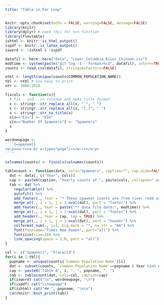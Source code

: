 ```yaml
---
title: "Table in For Loop"
---
```


<!-- Since the main file (index) had this, I don't need to repeat it. 
     But I do so that I can run this Rmd independently during debugging and development.
     I set all the output to FALSE. -->
     
```r
knitr::opts_chunk$set(echo = FALSE, warning=FALSE, message=FALSE)
library(knitr)
library(dplyr) # need this for %>% function
library(flextable)
ishtml <- knitr::is_html_output()
ispdf <- knitr::is_latex_output()
isword <- !ishtml & !ispdf
```

<!-- Specify the data here at top so it is easy to find.
     A better way to do this is to use parameterized Rmd. -->
     
<!-- I am adding the last commit date as the data date.
     That helps makes sure we all know what data were used. -->

```r
datafil <- here::here("data", "Lower_Columbia_River_Chinook.csv")
modtime <- system(paste("git log -1 --format=%cd", datafil), intern=TRUE)
counts <- read.csv(datafil, stringsAsFactors=FALSE)
```

<!-- Specify the output limits here.
     This will help me during debugging to have this up here. -->
     
```r
ntbl <- length(unique(counts$COMMON_POPULATION_NAME))
tbl <- ntbl # how many to print
nYr <- 2000:2010
```

<!-- Just a function I need for data wrangling. There are better ways to do this -->

```r
fixcols <- function(x){
  # fix _ and . in colname and make title format
  x <- stringr::str_replace_all(x, "_", " ")
  x <- stringr::str_replace_all(x, "[,]", " ")
  x <- stringr::str_to_title(x)
  x[x=="Esu"] <- "ESU"
  x[x=="Number Of Spawners"] <- "Spawners"
  x
}
```

<!-- This is how to get a new page in Word. -->

```r
wordnewpage <-
'```{=openxml}
<w:p><w:r><w:br w:type="page"/></w:r></w:p>
```'
```

<!-- Data clean-up -->

```r
colnames(counts) <- fixcols(colnames(counts))
```

<!-- The table function.
     flextable package will do nicer tables than kable.
     The code is how one customizes flextables. -->

```r
tablecount <- function(data, cols="Spawners", caption="", cap_wide=FALSE){
  dat <- data[, c("Year", cols)]
  cap <- paste0(caption, "Yearly counts of ", paste(cols, collapse=" and "), " for ", min(dat$Year), " to ", max(dat$Year))
  tab <- dat %>%
    regulartable() %>%
    autofit() %>%
    add_footer(., Year = "* These spawner counts are from river redd surveys.") %>%
    merge_at(., i = 1, j = 1:ncol(dat), part = "footer") %>% 
    add_footer(., Year = paste("** data file date:", modtime)) %>%
    merge_at(., i = 1, j = 1:ncol(dat), part = "footer") %>% 
    add_header(., Year = cap, top = TRUE) %>% 
    merge_at(., i = 1, j = 1:ncol(dat), part = "header") %>%
    colformat_num(., j=1, big.mark = "", na_str = "NA") %>%
    font(fontname="Times New Roman", part="all") %>%
    fontsize(size=10) %>%
    line_spacing(space = 1.0, part = "all")
}
```

<!-- Outputting the table as markdown.
     Note the cat(knitr::knit_print(tab))
     This is done this way so that it is cross-compatible with PDF, HTML and Word.
     Quarto might make these hacks go away.
     This part is putting a newpage or section for each table but I want it 
     to behave differently for different outputs.
        if(isword) cat("\n", wordnewpage, "\n") 
     -->

```r
col <- c("Spawners", "Fracwild")
for(i in 1:tbl){
  popname <- unique(counts$`Common Population Name`)[i]
  dat <- subset(counts, `Common Population Name`==popname & Year %in% nYr)
  cap <- paste0("Table A", i, ". ", popname, ". ")
  tab <- tablecount(dat, cols=col, caption=cap)
  if(isword) cat("\n", wordnewpage, "\n")
  if(ispdf) cat("\\newpage")
  if(ishtml) cat("## ", popname, "\n\n")
  cat(knitr::knit_print(tab))
}
```
